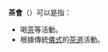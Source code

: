 '''茶會'''（{{jp|j=茶会|hg=ちゃかい|rm=Chakai|lead=yes}}）可以是指：
*喝[[茶|茶]]等活動。
*根據傳統[[儀式|儀式]]的[[茶道|茶道]]活動。

{{disambig|Cat=二字亞洲相關消歧義}}